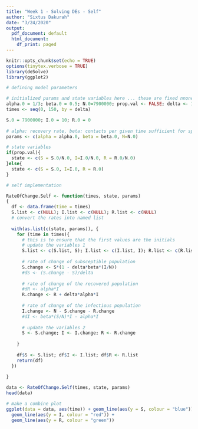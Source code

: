 ```yaml
---
title: "Week 1 - Solving DEs - Self"
author: "Sixtus Dakurah"
date: "3/24/2020"
output:
  pdf_document: default
  html_document:
    df_print: paged
---
```


```r
knitr::opts_chunk$set(echo = TRUE)
options(tinytex.verbose = TRUE)
library(deSolve)
library(ggplot2)
```


```r
# defining model parameters

# initialized params and state variables here ... these are fixed nnonetheless
alpha.0 = 1/3; beta.0 = 0.5; N.0=7900000; prop.val <- FALSE; delta <- 1
times <- seq(0, 150, by = delta)

S.0 = 7900000; I.0 = 10; R.0 = 0
  
# alpha: recovery rate, beta: contacts per given time sufficient for spread
params <- c(alpha = alpha.0, beta = beta.0, N=N.0)

# state variables
if(prop.val){
  state <- c(S = S.0/N.0, I=I.0/N.0, R = R.0/N.0)
}else{
  state <- c(S = S.0, I=I.0, R = R.0)
}
```



```r

# self implementation

RateOfChange.Self <- function(times, state, params)
{
  df <- data.frame(time = times)
  S.list <- c(NULL); I.list <- c(NULL); R.list <- c(NULL)
  # convert the rates into named list
  
  with(as.list(c(state, params)), {
    for (time in times){
      # this is to ensure that the first values are the initials
      # update the variables 1
      S.list <- c(S.list, S); I.list <- c(I.list, I); R.list <- c(R.list, R); 
      
      # rate of change of subsceptible population
      S.change <- S*(1 - delta*beta*(I/N))
      #dS <- (S.change - S)/delta
      
      # rate of change of the recovered population
      #dR <- alpha*I
      R.change <- R + delta*alpha*I
      
      # rate of change of the infectious population
      I.change <- N - S.change - R.change
      #dI <- beta*(S/N)*I - alpha*I
      
      # update the variables 2 
      S <- S.change; I <- I.change; R <- R.change
      
    }
    
    df$S <- S.list; df$I <- I.list; df$R <- R.list
    return(df)
  })
  
}

```

```r
data <- RateOfChange.Self(times, state, params)
head(data)
```

```r
# make a combine plot
ggplot(data = data, aes(time)) + geom_line(aes(y = S, colour = "blue")) + 
  geom_line(aes(y = I, colour = "red")) + 
  geom_line(aes(y = R, colour = "green")) 
```